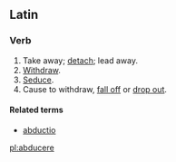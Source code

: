 ==Latin==
===Verb===
{{latinverb|abduco|abducere|abduxi|abductum}}
#Take away; [[detach]]; lead away.
#[[Withdraw]].
#[[Seduce]].
#Cause to withdraw, [[fall off]] or [[drop out]].

====Related terms====
*[[abductio]]

[[pl:abducere]]